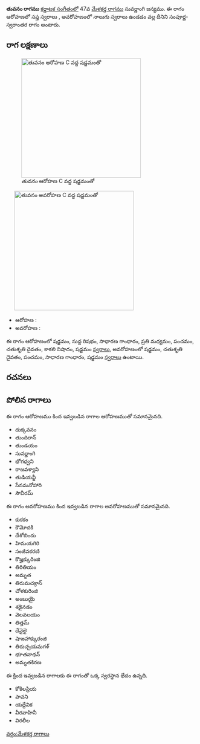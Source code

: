 {{Infobox ragam
	| name          	=  తువనం
	| synonym	    	= 
	| mela          	= 
	| chakra        	= 
	| janaka        	= 
	| type          	= సంపూర్ణ-స్వరాంతర
	| arohanam      	= {{svaraC|S|R1|G2|M2|P|D2|N3|S'}} 
	| avarohanam    	= {{svaraC|S'|D2|P|G2|S}}
	| jeeva         	=
	| chhaya        	=
	| nyasa         	=
	| vishesha      	= 
	| equivalent  		= 
}}
{{కర్ణాటక సంగీత రాగాలు}}
''' తువనం రాగము''' [[కర్ణాటక సంగీతం]]లో 47వ [[మేళకర్త రాగము]] సువర్ణాంగి జన్యము.  ఈ రాగం ఆరోహణలో సప్త స్వరాలు , అవరోహణంలో నాలుగు స్వరాలు ఉండడం వల్ల దీనిని సంపూర్ణ-స్వరాంతర రాగం అంటారు.


==రాగ లక్షణాలు==
[[Image:tuvanam_ar_kb2wiki.png|thumb|right|316px|'' తువనం'' ఆరోహణ C వద్ద షడ్జమంతో]]
	[[Image:tuvanam_av_kb2wiki.png|thumb|right|316px|'' తువనం'' అవరోహణ C వద్ద షడ్జమంతో]]

* ఆరోహణ : {{svaraC|S|R1|G2|M2|P|D2|N3|S'}} 
* అవరోహణ : {{svaraC|S'|D2|P|G2|S}}

ఈ రాగం ఆరోహణంలో షడ్జమం, సుద్ద  రిషభం, సాధారణ  గాంధారం, ప్రతి మధ్యమం, పంచమం, చతుశృతి దైవతం, కాకలి  నిషాదం, షడ్జమం [[స్వరాలు]], అవరోహణంలో షడ్జమం, చతుశృతి దైవతం, పంచమం, సాధారణ  గాంధారం, షడ్జమం [[స్వరాలు]] ఉంటాయి.

==రచనలు==



==పోలిన రాగాలు==
ఈ రాగం ఆరోహణము కింద ఇవ్వబడిన రాగాల ఆరోహణముతో సమానమైనది.
* దుక్కవనం
* తుందిరాన్
* తుండయం
* సువర్ణాంగి
* భోగధ్వని
* రాజవశ్యాని
*  తుడియన్జీ
* సేనమనోహారి
* సౌవీరమ్

ఈ రాగం అవరోహణము కింద ఇవ్వబడిన రాగాల అవరోహణముతో సమానమైనది.
* కుకకం
* కౌమోదకి
* దేశోబిందు
* హిమయగిరి
* సంజీవకరణి
* కొజ్హక్కురింజి
* తిరితియం
* అమృత
* తిరుమచక్రాన్
*  చోళకురింజి
* అంబుయై
* శడైనడం
* వెలవలయం
* తిత్తమ్
*  దేవైలై
* షాజహాక్కురంజి
* తిరుచ్చయమగళ్
* భూతనాథన్
* అమృతకిరణ

ఈ క్రింద ఇవ్వబడిన రాగాలకు ఈ రాగంతో ఒక్క స్వరస్థాన భేదం ఉన్నది.
* కోకిలప్రియ
* పావని
* యద్దేవిక
* వీరవాహినీ
* విరలీల



[[వర్గం:మేళకర్త రాగాలు]]